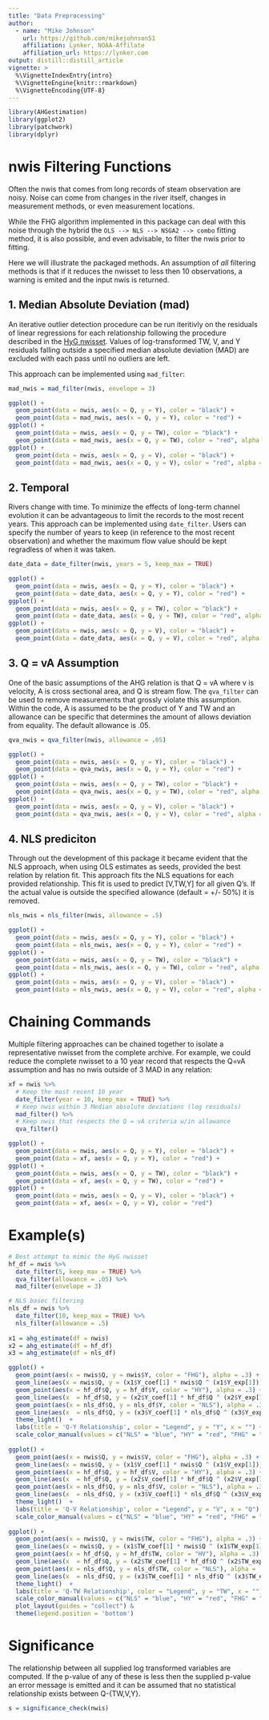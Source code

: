 ```yaml
---
title: "Data Preprocessing"
author:
  - name: "Mike Johnson"
    url: https://github.com/mikejohnson51
    affiliation: Lynker, NOAA-Affilate
    affiliation_url: https://lynker.com
output: distill::distill_article
vignette: >
  %\VignetteIndexEntry{intro}
  %\VignetteEngine{knitr::rmarkdown}
  %\VignetteEncoding{UTF-8}
---
```


```r
library(AHGestimation)
library(ggplot2)
library(patchwork)
library(dplyr)
```

# nwis Filtering Functions

Often the nwis that comes from long records of steam observation are noisy. Noise can come from changes in the river itself, changes in measurement methods, or even measurement locations.

While the FHG algorithm implemented in this package can deal with this noise through the hybrid the `OLS --> NLS --> NSGA2 --> combo` fitting method, it is also possible, and even advisable, to filter the nwis prior to fitting.

Here we will illustrate the packaged methods. An assumption of _all_ filtering methods is that if it reduces the nwisset to less then 10 observations, a warning is emited and the input nwis is returned.

## 1. Median Absolute Deviation (mad)

An iterative outlier detection procedure can be run iteritivly on the residuals of linear regressions for each relationship following the procedure described in the [HyG nwisset](https://zenodo.org/record/7868764). Values of log-transformed TW, V, and Y residuals falling outside a specified median absolute deviation (MAD) are excluded with each pass until no outliers are left.

This approach can be implemented using `mad_filter`:

```r
mad_nwis = mad_filter(nwis, envelope = 3)
```

```r
ggplot() + 
  geom_point(data = nwis, aes(x = Q, y = Y), color = "black") + 
  geom_point(data = mad_nwis, aes(x = Q, y = Y), color = "red") + 
ggplot() + 
  geom_point(data = nwis, aes(x = Q, y = TW), color = "black") + 
  geom_point(data = mad_nwis, aes(x = Q, y = TW), color = "red", alpha = .5) + 
ggplot() + 
  geom_point(data = nwis, aes(x = Q, y = V), color = "black") + 
  geom_point(data = mad_nwis, aes(x = Q, y = V), color = "red", alpha = .5)

```

## 2. Temporal

Rivers change with time. To minimize the effects of long-term channel evolution it can be advantageous to limit the records to the most recent years. This approach can be implemented using `date_filter`. Users can specify the number of years to keep (in reference to the most recent observation) and whether the maximum flow value should be kept regradless of when it was taken.

```r
date_data = date_filter(nwis, years = 5, keep_max = TRUE)
```

```r
ggplot() + 
  geom_point(data = nwis, aes(x = Q, y = Y), color = "black") + 
  geom_point(data = date_data, aes(x = Q, y = Y), color = "red") + 
ggplot() + 
  geom_point(data = nwis, aes(x = Q, y = TW), color = "black") + 
  geom_point(data = date_data, aes(x = Q, y = TW), color = "red", alpha = .5) + 
ggplot() + 
  geom_point(data = nwis, aes(x = Q, y = V), color = "black") + 
  geom_point(data = date_data, aes(x = Q, y = V), color = "red", alpha = .5)

```

## 3. Q = vA Assumption

One of the basic assumptions of the AHG relation is that Q = vA where v is velocity, A is cross sectional area, and Q is stream flow. The `qva_filter` can be used to remove measurements that grossly violate this assumption. Within the code, A is assumed to be the product of Y and TW and an allowance can be specific that determines the amount of allows deviation from equality. The default allowance is .05.
 
```r
qva_nwis = qva_filter(nwis, allowance = .05)
```

```r
ggplot() + 
  geom_point(data = nwis, aes(x = Q, y = Y), color = "black") + 
  geom_point(data = qva_nwis, aes(x = Q, y = Y), color = "red") + 
ggplot() + 
  geom_point(data = nwis, aes(x = Q, y = TW), color = "black") + 
  geom_point(data = qva_nwis, aes(x = Q, y = TW), color = "red", alpha = .5) + 
ggplot() + 
  geom_point(data = nwis, aes(x = Q, y = V), color = "black") + 
  geom_point(data = qva_nwis, aes(x = Q, y = V), color = "red", alpha = .5)

```

## 4. NLS prediciton

Through out the development of this package it became evident that the NLS approach, when using OLS estimates as seeds, provided the best relation by relation fit. This approach fits the NLS equations for each provided relationship. This fit is used to predict [V,TW,Y] for all given Q's.  If the actual value is outside the specified allowance (default = +/- 50%) it is removed.

```r
nls_nwis = nls_filter(nwis, allowance = .5)
```

```r
ggplot() + 
  geom_point(data = nwis, aes(x = Q, y = Y), color = "black") + 
  geom_point(data = nls_nwis, aes(x = Q, y = Y), color = "red") + 
ggplot() + 
  geom_point(data = nwis, aes(x = Q, y = TW), color = "black") + 
  geom_point(data = nls_nwis, aes(x = Q, y = TW), color = "red", alpha = .5) + 
ggplot() + 
  geom_point(data = nwis, aes(x = Q, y = V), color = "black") + 
  geom_point(data = nls_nwis, aes(x = Q, y = V), color = "red", alpha = .5)

```

# Chaining Commands

Multiple filtering approaches can be chained together to isolate a representative nwisset from the complete archive. For example, we could reduce the complete nwisset to a 10 year record that respects the Q=vA assumption and has no nwis outside of 3 MAD in any relation:

```r
xf = nwis %>% 
  # Keep the most recent 10 year
  date_filter(year = 10, keep_max = TRUE) %>% 
  # Keep nwis within 3 Median absolute deviations (log residuals)
  mad_filter() %>% 
  # Keep nwis that respects the Q = vA criteria w/in allowance
  qva_filter()
```

```r
ggplot() + 
  geom_point(data = nwis, aes(x = Q, y = Y), color = "black") + 
  geom_point(data = xf, aes(x = Q, y = Y), color = "red") + 
ggplot() + 
  geom_point(data = nwis, aes(x = Q, y = TW), color = "black") + 
  geom_point(data = xf, aes(x = Q, y = TW), color = "red") + 
ggplot() + 
  geom_point(data = nwis, aes(x = Q, y = V), color = "black") + 
  geom_point(data = xf, aes(x = Q, y = V), color = "red")

```

# Example(s)

```r
# Best attempt to mimic the HyG nwisset
hf_df = nwis %>% 
  date_filter(5, keep_max = TRUE) %>% 
  qva_filter(allowance = .05) %>% 
  mad_filter(envelope = 3) 

# NLS basec filtering
nls_df = nwis %>% 
  date_filter(10, keep_max = TRUE) %>% 
  nls_filter(allowance = .5)
  
x1 = ahg_estimate(df = nwis)
x2 = ahg_estimate(df = hf_df)
x3 = ahg_estimate(df = nls_df)
```

```r

ggplot() + 
  geom_point(aes(x = nwis$Q, y = nwis$Y, color = "FHG"), alpha = .3) + 
  geom_line(aes(x = nwis$Q, y = (x1$Y_coef[1] * nwis$Q ^ (x1$Y_exp[1])), color = "FHG")) +
  geom_point(aes(x = hf_df$Q, y = hf_df$Y, color = "HY"), alpha = .3) + 
  geom_line(aes(x  = hf_df$Q, y = (x2$Y_coef[1] * hf_df$Q ^ (x2$Y_exp[1])), color = "HY")) +
  geom_point(aes(x = nls_df$Q, y = nls_df$Y, color = "NLS"), alpha = .3) + 
  geom_line(aes(x  = nls_df$Q, y = (x3$Y_coef[1] * nls_df$Q ^ (x3$Y_exp[1])), color = "NLS")) +
  theme_light()  + 
  labs(title = 'Q-Y Relationship', color = "Legend", y = "Y", x = "") +
  scale_color_manual(values = c("NLS" = "blue", "HY" = "red", "FHG" = "black")) + 
  
ggplot() + 
  geom_point(aes(x = nwis$Q, y = nwis$V, color = "FHG"), alpha = .3) + 
  geom_line(aes(x = nwis$Q, y = (x1$V_coef[1] * nwis$Q ^ (x1$V_exp[1])), color = "FHG")) +
  geom_point(aes(x = hf_df$Q, y = hf_df$V, color = "HY"), alpha = .3) + 
  geom_line(aes(x  = hf_df$Q, y = (x2$V_coef[1] * hf_df$Q ^ (x2$V_exp[1])), color = "HY")) +
  geom_point(aes(x = nls_df$Q, y = nls_df$V, color = "NLS"), alpha = .3) + 
  geom_line(aes(x  = nls_df$Q, y = (x3$V_coef[1] * nls_df$Q ^ (x3$V_exp[1])), color = "NLS")) +
  theme_light()  + 
  labs(title = 'Q-V Relationship', color = "Legend", y = "V", x = "Q") +
  scale_color_manual(values = c("NLS" = "blue", "HY" = "red", "FHG" = "black")) + 
  
ggplot() + 
  geom_point(aes(x = nwis$Q, y = nwis$TW, color = "FHG"), alpha = .3) + 
  geom_line(aes(x = nwis$Q, y = (x1$TW_coef[1] * nwis$Q ^ (x1$TW_exp[1])), color = "FHG")) +
  geom_point(aes(x = hf_df$Q, y = hf_df$TW, color = "HV"), alpha = .3) + 
  geom_line(aes(x  = hf_df$Q, y = (x2$TW_coef[1] * hf_df$Q ^ (x2$TW_exp[1])), color = "HY")) +
  geom_point(aes(x = nls_df$Q, y = nls_df$TW, color = "NLS"), alpha = .3) + 
  geom_line(aes(x  = nls_df$Q, y = (x3$TW_coef[1] * nls_df$Q ^ (x3$TW_exp[1])), color = "NLS")) +
  theme_light()  + 
  labs(title = 'Q-TW Relationship', color = "Legend", y = "TW", x = "") +
  scale_color_manual(values = c("NLS" = "blue", "HY" = "red", "FHG" = "black"))  + 
  plot_layout(guides = "collect") & 
  theme(legend.position = 'bottom')
```

# Significance

The relationship between all supplied log transformed variables are computed.  If the p-value of any of these is less then the supplied p-value an error message is emitted and it can be assumed that no statistical relationship exists between Q-{TW,V,Y}.

```r
s = significance_check(nwis)
```

